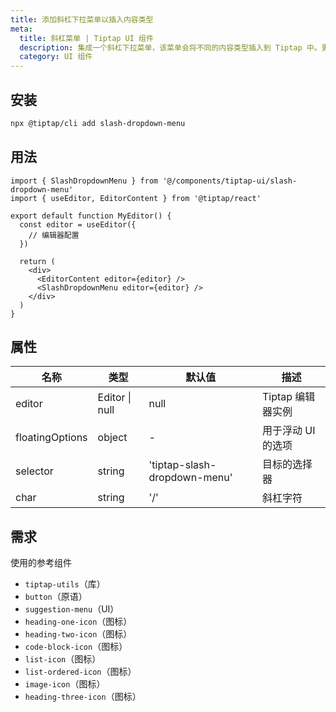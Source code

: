 ```yaml
---
title: 添加斜杠下拉菜单以插入内容类型
meta:
  title: 斜杠菜单 | Tiptap UI 组件
  description: 集成一个斜杠下拉菜单，该菜单会将不同的内容类型插入到 Tiptap 中。更多内容见文档！
  category: UI 组件
---
```


## 安装

```bash
npx @tiptap/cli add slash-dropdown-menu
```

## 用法

```tsx
import { SlashDropdownMenu } from '@/components/tiptap-ui/slash-dropdown-menu'
import { useEditor, EditorContent } from '@tiptap/react'

export default function MyEditor() {
  const editor = useEditor({
    // 编辑器配置
  })

  return (
    <div>
      <EditorContent editor={editor} />
      <SlashDropdownMenu editor={editor} />
    </div>
  )
}
```

## 属性

| 名称             | 类型           | 默认值                      | 描述                      |
| ---------------- | -------------- | --------------------------- | ------------------------- |
| editor           | Editor \| null | null                        | Tiptap 编辑器实例         |
| floatingOptions  | object         | -                           | 用于浮动 UI 的选项        |
| selector         | string         | 'tiptap-slash-dropdown-menu' | 目标的选择器             |
| char             | string         | '/'                         | 斜杠字符                  |

## 需求

使用的参考组件

- `tiptap-utils`（库）
- `button`（原语）
- `suggestion-menu`（UI）
- `heading-one-icon`（图标）
- `heading-two-icon`（图标）
- `code-block-icon`（图标）
- `list-icon`（图标）
- `list-ordered-icon`（图标）
- `image-icon`（图标）
- `heading-three-icon`（图标）